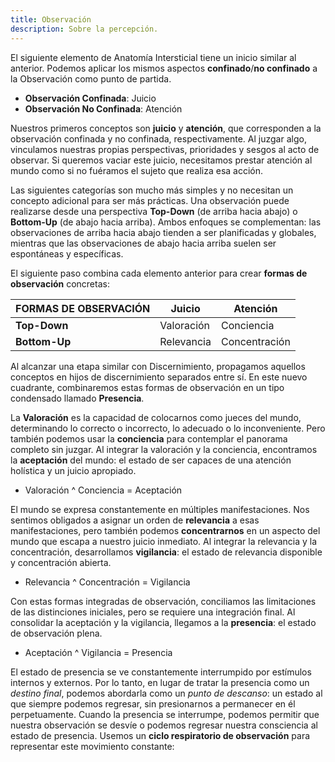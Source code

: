 ```yaml
---
title: Observación
description: Sobre la percepción.
---
```


El siguiente elemento de Anatomía Intersticial tiene un inicio similar al anterior. Podemos aplicar los mismos aspectos **confinado**/**no confinado** a la Observación como punto de partida.

- **Observación Confinada**: Juicio
- **Observación No Confinada**: Atención

Nuestros primeros conceptos son **juicio** y **atención**, que corresponden a la observación confinada y no confinada, respectivamente. Al juzgar algo, vinculamos nuestras propias perspectivas, prioridades y sesgos al acto de observar. Si queremos vaciar este juicio, necesitamos prestar atención al mundo como si no fuéramos el sujeto que realiza esa acción.

Las siguientes categorías son mucho más simples y no necesitan un concepto adicional para ser más prácticas. Una observación puede realizarse desde una perspectiva **Top-Down** (de arriba hacia abajo) o **Bottom-Up** (de abajo hacia arriba). Ambos enfoques se complementan: las observaciones de arriba hacia abajo tienden a ser planificadas y globales, mientras que las observaciones de abajo hacia arriba suelen ser espontáneas y específicas. 

El siguiente paso combina cada elemento anterior para crear **formas de observación** concretas:

| **FORMAS DE OBSERVACIÓN** | **Juicio** | **Atención** |
|---|---|---|
| **Top-Down** | Valoración | Conciencia |
| **Bottom-Up** | Relevancia | Concentración |

Al alcanzar una etapa similar con Discernimiento, propagamos aquellos conceptos en hijos de discernimiento separados entre sí. En este nuevo cuadrante, combinaremos estas formas de observación en un tipo condensado llamado **Presencia**.

La **Valoración** es la capacidad de colocarnos como jueces del mundo, determinando lo correcto o incorrecto, lo adecuado o lo inconveniente. Pero también podemos usar la **conciencia** para contemplar el panorama completo sin juzgar. Al integrar la valoración y la conciencia, encontramos la **aceptación** del mundo: el estado de ser capaces de una atención holística y un juicio apropiado.

- Valoración ^ Conciencia = Aceptación

El mundo se expresa constantemente en múltiples manifestaciones. Nos sentimos obligados a asignar un orden de **relevancia** a esas manifestaciones, pero también podemos **concentrarnos** en un aspecto del mundo que escapa a nuestro juicio inmediato. Al integrar la relevancia y la concentración, desarrollamos **vigilancia**: el estado de relevancia disponible y concentración abierta.

- Relevancia ^ Concentración = Vigilancia

Con estas formas integradas de observación, conciliamos las limitaciones de las distinciones iniciales, pero se requiere una integración final. Al consolidar la aceptación y la vigilancia, llegamos a la **presencia**: el estado de observación plena.

- Aceptación ^ Vigilancia = Presencia

El estado de presencia se ve constantemente interrumpido por estímulos internos y externos. Por lo tanto, en lugar de tratar la presencia como un *destino final*, podemos abordarla como un *punto de descanso*: un estado al que siempre podemos regresar, sin presionarnos a permanecer en él perpetuamente. Cuando la presencia se interrumpe, podemos permitir que nuestra observación se desvíe o podemos regresar nuestra consciencia al estado de presencia. Usemos un **ciclo respiratorio de observación** para representar este movimiento constante:

<Image
  src="/images/ciclo-respiratorio.svg"
  alt=""
  width={300}
  height={147}
  className="w-full"
/>
